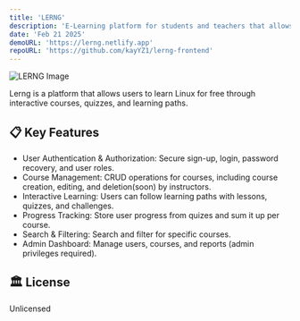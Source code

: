 ```yaml
---
title: 'LERNG'
description: 'E-Learning platform for students and teachers that allows to learn and teach about Linux'
date: 'Feb 21 2025'
demoURL: 'https://lerng.netlify.app'
repoURL: 'https://github.com/kayYZ1/lerng-frontend'
---
```


![LERNG Image](/astro/public/projects/lerng.png)

Lerng is a platform that allows users to learn Linux for free through interactive courses, quizzes, and learning paths.

## 📋 Key Features

- User Authentication & Authorization: Secure sign-up, login, password recovery, and user roles.
- Course Management: CRUD operations for courses, including course creation, editing, and deletion(soon) by instructors.
- Interactive Learning: Users can follow learning paths with lessons, quizzes, and challenges.
- Progress Tracking: Store user progress from quizes and sum it up per course.
- Search & Filtering: Search and filter for specific courses.
- Admin Dashboard: Manage users, courses, and reports (admin privileges required).

## 🏛️ License

Unlicensed
